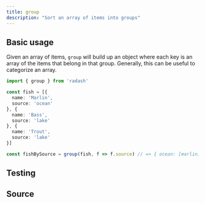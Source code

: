 ```yaml
---
title: group
description: "Sort an array of items into groups"
---
```



## Basic usage

Given an array of items, `group` will build up an object where each key is an array of the items that belong in that group. Generally, this can be useful to categorize an array.

```ts
import { group } from 'radash'

const fish = [{
  name: 'Marlin',
  source: 'ocean'
}, {
  name: 'Bass',
  source: 'lake'
}, {
  name: 'Trout',
  source: 'lake'
}]

const fishBySource = group(fish, f => f.source) // => { ocean: [marlin], lake: [bass, trout] }
```

## Testing

<TestingLinkAndPreview module="array" func="group" />

## Source

<SourceLinkAndPreview module="array" func="group" />